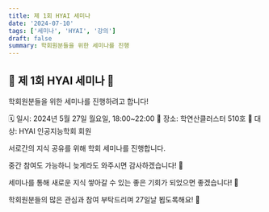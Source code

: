 ```yaml
---
title: 제 1회 HYAI 세미나
date: '2024-07-10'
tags: ['세미나', 'HYAI', '강의']
draft: false
summary: 학회원분들을 위한 세미나를 진행
---
```


## 🎉 제 1회 HYAI 세미나 🎉

학회원분들을 위한 세미나를 진행하려고 합니다! 

🗓 일시: 2024년 5월 27일 월요일, 18:00~22:00
📍 장소: 학연산클러스터 510호
👥 대상: HYAI 인공지능학회 회원

서로간의 지식 공유를 위해 학회 세미나를 진행합니다.

중간 참여도 가능하니 늦게라도 와주시면 감사하겠습니다! 🌟

세미나를 통해 새로운 지식 쌓아갈 수 있는 좋은 기회가 되었으면 좋겠습니다! 🔔

학회원분들의 많은 관심과 참여 부탁드리며 27일날 뵙도록해요! 👋